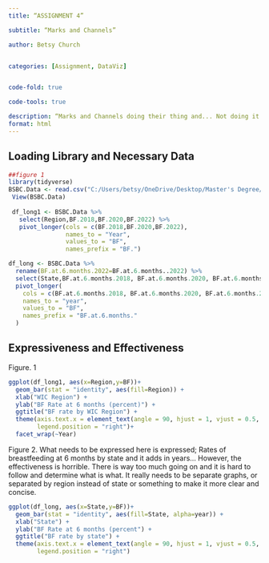 ```yaml
---
title: “ASSIGNMENT 4”

subtitle: “Marks and Channels”

author: Betsy Church


categories: [Assignment, DataViz]


code-fold: true

code-tools: true

description: “Marks and Channels doing their thing and... Not doing it well sometimes.”
format: html
---
```


## Loading Library and Necessary Data

```r

##figure 1
library(tidyverse)
BSBC.Data <- read.csv("C:/Users/betsy/OneDrive/Desktop/Master's Degree/BSBC Data.csv")
 View(BSBC.Data)
 
 df_long1 <- BSBC.Data %>%
   select(Region,BF.2018,BF.2020,BF.2022) %>%
   pivot_longer(cols = c(BF.2018,BF.2020,BF.2022),
                names_to = "Year",
                values_to = "BF",
                names_prefix = "BF.")

df_long <- BSBC.Data %>%
  rename(BF.at.6.months.2022=BF.at.6.months..2022) %>%
  select(State,BF.at.6.months.2018, BF.at.6.months.2020, BF.at.6.months.2022) %>%
  pivot_longer(
    cols = c(BF.at.6.months.2018, BF.at.6.months.2020, BF.at.6.months.2022),  # Replace with your column names
    names_to = "year",
    values_to = "BF", 
    names_prefix = "BF.at.6.months."
  )

```

## Expressiveness and Effectiveness

Figure. 1

```r
ggplot(df_long1, aes(x=Region,y=BF))+
  geom_bar(stat = "identity", aes(fill=Region)) +
  xlab("WIC Region") +
  ylab("BF Rate at 6 months (percent)") +
  ggtitle("BF rate by WIC Region") +
  theme(axis.text.x = element_text(angle = 90, hjust = 1, vjust = 0.5, size = 0.1),
        legend.position = "right")+
  facet_wrap(~Year)
```

Figure 2. What needs to be expressed here is expressed; Rates of breastfeeding at 6 months by state and it adds in years... However, the effectiveness is horrible. There is way too much going on and it is hard to follow and determine what is what. It really needs to be separate graphs, or separated by region instead of state or something to make it more clear and concise.

```r
ggplot(df_long, aes(x=State,y=BF))+
  geom_bar(stat = "identity", aes(fill=State, alpha=year)) +
  xlab("State") +
  ylab("BF Rate at 6 months (percent") +
  ggtitle("BF rate by state") +
  theme(axis.text.x = element_text(angle = 90, hjust = 1, vjust = 0.5, size = 0.1),
        legend.position = "right")
```

